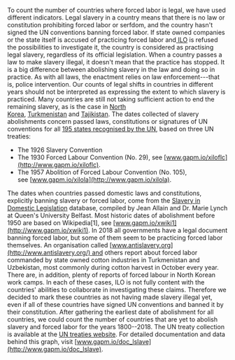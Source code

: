 
To count the number of countries where forced labor is legal, we have used different indicators. Legal slavery in a country means that there is no law or constitution prohibiting forced labor or serfdom, and the country hasn't signed the UN conventions banning forced labor. If state owned companies or the state itself is accused of practicing forced labor and[ ILO](https://www.gapminder.org/data/documentation/legal-slavery/#ilo) is refused the possibilities to investigate it, the country is considered as practising legal slavery, regardless of its official legislation. When a country passes a law to make slavery illegal, it doesn't mean that the practice has stopped. It is a big difference between abolishing slavery in the law and doing so in practice. As with all laws, the enactment relies on law enforcement---that is, police intervention. Our counts of legal shifts in countries in different years should not be interpreted as expressing the extent to which slavery is practiced. Many countries are still not taking sufficient action to end the remaining slavery, as is the case in [North Korea](http://gapm.io/xilonkorea), [Turkmenistan](http://www.ilo.org/dyn/normlex/en/f?p=1000:11200:0::NO:11200:P11200_COUNTRY_ID:103551) and [Tajikistan](http://www.ilo.org/dyn/normlex/en/f?p=1000:11200:0::NO:11200:P11200_COUNTRY_ID:103547). The dates collected of slavery abolishments concern passed laws, constitutions or signatures of UN conventions for all [195 states recognised by the UN](https://www.gapminder.org/data/geo/), based on three UN treaties:

-   The 1926 Slavery Convention
-   The 1930 Forced Labour Convention (No. 29), see [www.gapm.io/xiloflc](http://www.gapm.io/xiloflc).
-   The 1957 Abolition of Forced Labour Convention (No. 105), see [www.gapm.io/xilola](http://www.gapm.io/xilola).

The dates when countries passed domestic laws and constitutions, explicitly banning slavery or forced labor, come from the [Slavery in Domestic Legislation](https://www.qub.ac.uk/slavery/?page=countries) database, compiled by Jean Allain and Dr. Marie Lynch at Queen's University Belfast. Most historic dates of abolishment before 1950 are based on Wikipedia[1], see [www.gapm.io/xwiki1](http://www.gapm.io/xwiki1). In 2018 all governments have a legal document banning forced labor, but some of them seem to be practicing forced labor themselves. An organisation called [www.antislavery.org](http://www.antislavery.org/) and others report about forced labor commanded by state owned cotton industries in Turkmenistan and Uzbekistan, most commonly during cotton harvest in October every year. There are, in addition, plenty of reports of forced labour in North Korean work camps. In each of these cases, ILO is not fully content with the countries' abilities to collaborate in investigating these claims. Therefore we decided to mark these countries as not having made slavery illegal yet, even if all of these countries have signed UN conventions and banned it by their constitution. After gathering the earliest date of abolishment for all countries, we could count the number of countries that are yet to abolish slavery and forced labor for the years 1800--2018. The UN treaty collection is available at the [UN treaties website](https://treaties.un.org/pages/ViewDetails.aspx?src=TREATY&mtdsg_no=XVIII-2&chapter=18&clang=_en). For detailed documentation and data behind this graph, visit [www.gapm.io/doc_lslave](http://www.gapm.io/doc_lslave).